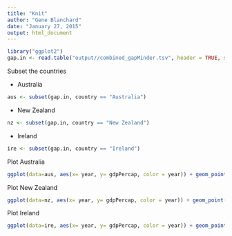 ```yaml
---
title: "Knit"
author: "Gene Blanchard"
date: "January 27, 2015"
output: html_document
---
```


```r
library("ggplot2")
gap.in <- read.table("output//combined_gapMinder.tsv", header = TRUE, sep = "\t")
```

Subset the countries  

* Australia
```r
aus <- subset(gap.in, country == "Australia")
```
* New Zealand
```r
nz <- subset(gap.in, country == "New Zealand")
```
* Ireland
```r
ire <- subset(gap.in, country == "Ireland")
```
Plot Australia 
```r
ggplot(data=aus, aes(x= year, y= gdpPercap, color = year)) + geom_point(size = 3)
```
Plot New Zealand
```r
ggplot(data=nz, aes(x= year, y= gdpPercap, color = year)) + geom_point(size = 3)
```
Plot Ireland
```r
ggplot(data=ire, aes(x= year, y= gdpPercap, color = year)) + geom_point(size = 3)
```
